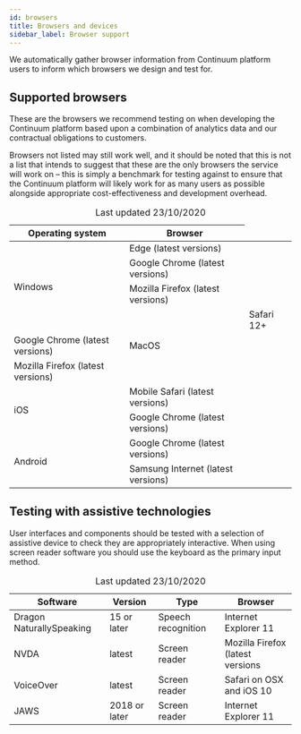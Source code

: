 ```yaml
---
id: browsers
title: Browsers and devices
sidebar_label: Browser support
---
```


We automatically gather browser information from Continuum platform users to inform which browsers we design and test for.

## Supported browsers

These are the browsers we recommend testing on when developing the Continuum platform based upon a combination of analytics data and our contractual obligations to customers.

Browsers not listed may still work well, and it should be noted that this is not a list that intends to suggest that these are the only browsers the service will work on – this is simply a benchmark for testing against to ensure that the Continuum platform will likely work for as many users as possible alongside appropriate cost-effectiveness and development overhead.

<table>
    <thead>
        <tr>
            <th scope="col">Operating system</th>
            <th scope="col">Browser</th>
        </tr>
    </thead>
    <tbody>
    <tr>
        <td rowSpan="5">Windows</td>
    </tr>
    <tr>
        <td>Edge (latest versions)</td>
    </tr>
    <tr>
        <td>Google Chrome (latest versions)</td>
    </tr>
    <tr>
        <td>Mozilla Firefox (latest versions)</td>
    </tr>
    <tr>
        <td rowSpan="3">MacOS</td>
        <td>Safari 12+</td>
    </tr>
    <tr>
        <td>Google Chrome (latest versions)</td>
    </tr>
    <tr>
        <td>Mozilla Firefox (latest versions)</td>
    </tr>
    <tr>
        <td rowSpan="2">iOS</td>
        <td>Mobile Safari (latest versions)</td>
    </tr>
    <tr>
        <td>Google Chrome (latest versions)</td>
    </tr>
    <tr>
        <td rowSpan="2">Android</td>
        <td>Google Chrome (latest versions)</td>
    </tr>
    <tr>
        <td>Samsung Internet (latest versions)</td>
    </tr>
    </tbody>
    <caption>Last updated 23/10/2020</caption>
</table>

## Testing with assistive technologies

User interfaces and components should be tested with a selection of assistive device to check they are appropriately interactive. When using screen reader software you should use the keyboard as the primary input method.

<table>
    <thead>
    <tr>
        <th scope="col">Software</th>
        <th scope="col">Version</th>
        <th scope="col">Type</th>
        <th scope="col">Browser</th>
    </tr>
    </thead>
    <tbody>
    <tr>
        <td>Dragon NaturallySpeaking</td>
        <td>15 or later</td>
        <td>Speech recognition</td>
        <td>Internet Explorer 11</td>
    </tr>
    <tr>
        <td>NVDA</td>
        <td>latest</td>
        <td>Screen reader</td>
        <td>Mozilla Firefox (latest versions</td>
    </tr>
    <tr>
        <td>VoiceOver</td>
        <td>latest</td>
        <td>Screen reader</td>
        <td>Safari on OSX and iOS 10</td>
    </tr>
    <tr>
        <td>JAWS</td>
        <td>2018 or later</td>
        <td>Screen reader</td>
        <td>Internet Explorer 11</td>
    </tr>
    </tbody>
    <caption>Last updated 23/10/2020</caption>
</table>